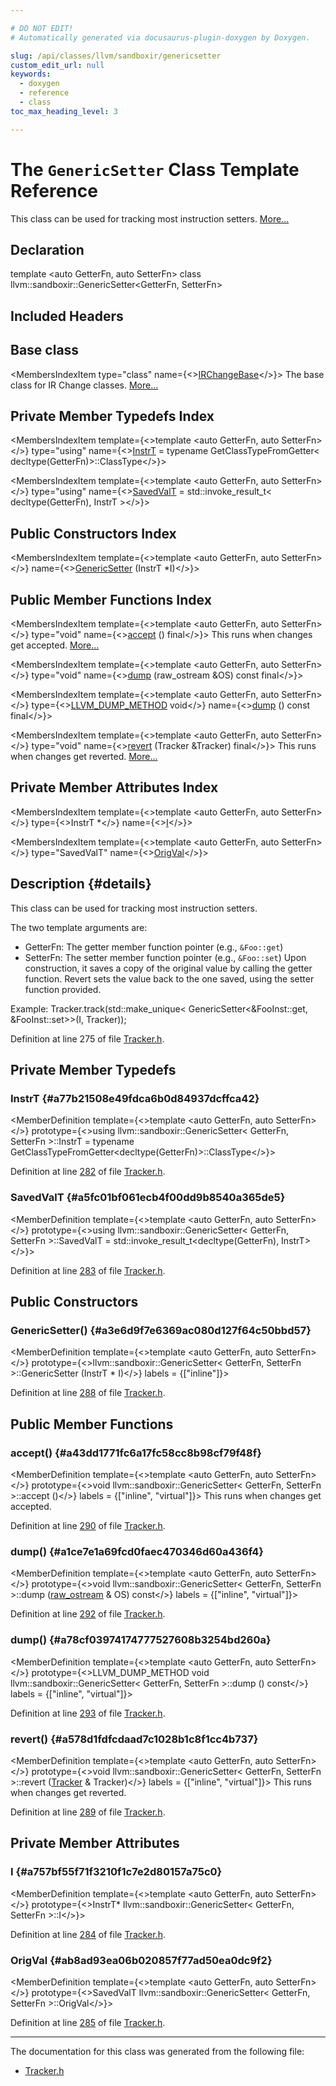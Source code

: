 ```yaml
---

# DO NOT EDIT!
# Automatically generated via docusaurus-plugin-doxygen by Doxygen.

slug: /api/classes/llvm/sandboxir/genericsetter
custom_edit_url: null
keywords:
  - doxygen
  - reference
  - class
toc_max_heading_level: 3

---
```





# The `GenericSetter` Class Template Reference

<DoxygenPage pluginConfig={pluginConfig}>

This class can be used for tracking most instruction setters. <a href="#details">More...</a>

## Declaration

<CodeBlock>template &lt;auto GetterFn, auto SetterFn&gt;
class llvm::sandboxir::GenericSetter&lt;GetterFn, SetterFn&gt;</CodeBlock>

## Included Headers

<IncludesList>
<IncludesListItem
  filePath="llvm/SandboxIR/Tracker.h"
  permalink="/docs/api/files/include/include/llvm/include/llvm/sandboxir/tracker-h"
  isLocal="true" />
</IncludesList>

## Base class

<MembersIndex>

<MembersIndexItem
  type="class"
  name={<><a href="/docs/api/classes/llvm/sandboxir/irchangebase">IRChangeBase</a></>}>
The base class for IR Change classes. <a href="/docs/api/classes/llvm/sandboxir/irchangebase/#details">More...</a>
</MembersIndexItem>

</MembersIndex>

## Private Member Typedefs Index

<MembersIndex>

<MembersIndexItem
  template={<>template &lt;auto GetterFn, auto SetterFn&gt;</>}
  type="using"
  name={<><a href="#a77b21508e49fdca6b0d84937dcffca42">InstrT</a> = typename GetClassTypeFromGetter&lt; decltype(GetterFn)&gt;::ClassType</>}>
</MembersIndexItem>

<MembersIndexItem
  template={<>template &lt;auto GetterFn, auto SetterFn&gt;</>}
  type="using"
  name={<><a href="#a5fc01bf061ecb4f00dd9b8540a365de5">SavedValT</a> = std::invoke&#95;result&#95;t&lt; decltype(GetterFn), InstrT &gt;</>}>
</MembersIndexItem>

</MembersIndex>

## Public Constructors Index

<MembersIndex>

<MembersIndexItem
  template={<>template &lt;auto GetterFn, auto SetterFn&gt;</>}
  name={<><a href="#a3e6d9f7e6369ac080d127f64c50bbd57">GenericSetter</a> (InstrT &#42;I)</>}>
</MembersIndexItem>

</MembersIndex>

## Public Member Functions Index

<MembersIndex>

<MembersIndexItem
  template={<>template &lt;auto GetterFn, auto SetterFn&gt;</>}
  type="void"
  name={<><a href="#a43dd1771fc6a17fc58cc8b98cf79f48f">accept</a> () final</>}>
This runs when changes get accepted. <a href="#a43dd1771fc6a17fc58cc8b98cf79f48f">More...</a>
</MembersIndexItem>

<MembersIndexItem
  template={<>template &lt;auto GetterFn, auto SetterFn&gt;</>}
  type="void"
  name={<><a href="#a1ce7e1a69fcd0faec470346d60a436f4">dump</a> (raw&#95;ostream &amp;OS) const final</>}>
</MembersIndexItem>

<MembersIndexItem
  template={<>template &lt;auto GetterFn, auto SetterFn&gt;</>}
  type={<><a href="/docs/api/files/include/include/llvm/include/llvm/support/compiler-h/#aa863693eef567397d9c292da5bf22d34">LLVM&#95;DUMP&#95;METHOD</a> void</>}
  name={<><a href="#a78cf03974174777527608b3254bd260a">dump</a> () const final</>}>
</MembersIndexItem>

<MembersIndexItem
  template={<>template &lt;auto GetterFn, auto SetterFn&gt;</>}
  type="void"
  name={<><a href="#a578d1fdfcdaad7c1028b1c8f1cc4b737">revert</a> (Tracker &amp;Tracker) final</>}>
This runs when changes get reverted. <a href="#a578d1fdfcdaad7c1028b1c8f1cc4b737">More...</a>
</MembersIndexItem>

</MembersIndex>

## Private Member Attributes Index

<MembersIndex>

<MembersIndexItem
  template={<>template &lt;auto GetterFn, auto SetterFn&gt;</>}
  type={<>InstrT &#42;</>}
  name={<><a href="#a757bf55f71f3210f1c7e2d80157a75c0">I</a></>}>
</MembersIndexItem>

<MembersIndexItem
  template={<>template &lt;auto GetterFn, auto SetterFn&gt;</>}
  type="SavedValT"
  name={<><a href="#ab8ad93ea06b020857f77ad50ea0dc9f2">OrigVal</a></>}>
</MembersIndexItem>

</MembersIndex>

## Description {#details}

This class can be used for tracking most instruction setters.

The two template arguments are:
<ul>
<li>GetterFn: The getter member function pointer (e.g., <code>&amp;Foo::get</code>)</li>
<li>SetterFn: The setter member function pointer (e.g., <code>&amp;Foo::set</code>) Upon construction, it saves a copy of the original value by calling the getter function. Revert sets the value back to the one saved, using the setter function provided.</li>
</ul>


Example: Tracker.track(std::make&#95;unique&lt;
               GenericSetter&lt;&amp;FooInst::get, &amp;FooInst::set&gt;&gt;(I, Tracker));

Definition at line 275 of file <a href="/docs/api/files/include/include/llvm/include/llvm/sandboxir/tracker-h">Tracker.h</a>.

<SectionDefinition>

## Private Member Typedefs

### InstrT {#a77b21508e49fdca6b0d84937dcffca42}

<MemberDefinition
  template={<>template &lt;auto GetterFn, auto SetterFn&gt;</>}
  prototype={<>using llvm::sandboxir::GenericSetter&lt; GetterFn, SetterFn &gt;::InstrT =  typename GetClassTypeFromGetter&lt;decltype(GetterFn)&gt;::ClassType</>}>

Definition at line <a href="/docs/api/files/include/include/llvm/include/llvm/sandboxir/tracker-h/#l00282">282</a> of file <a href="/docs/api/files/include/include/llvm/include/llvm/sandboxir/tracker-h">Tracker.h</a>.
</MemberDefinition>

### SavedValT {#a5fc01bf061ecb4f00dd9b8540a365de5}

<MemberDefinition
  template={<>template &lt;auto GetterFn, auto SetterFn&gt;</>}
  prototype={<>using llvm::sandboxir::GenericSetter&lt; GetterFn, SetterFn &gt;::SavedValT =  std::invoke&#95;result&#95;t&lt;decltype(GetterFn), InstrT&gt;</>}>

Definition at line <a href="/docs/api/files/include/include/llvm/include/llvm/sandboxir/tracker-h/#l00283">283</a> of file <a href="/docs/api/files/include/include/llvm/include/llvm/sandboxir/tracker-h">Tracker.h</a>.
</MemberDefinition>

</SectionDefinition>

<SectionDefinition>

## Public Constructors

### GenericSetter() {#a3e6d9f7e6369ac080d127f64c50bbd57}

<MemberDefinition
  template={<>template &lt;auto GetterFn, auto SetterFn&gt;</>}
  prototype={<>llvm::sandboxir::GenericSetter&lt; GetterFn, SetterFn &gt;::GenericSetter (InstrT &#42; I)</>}
  labels = {["inline"]}>

Definition at line <a href="/docs/api/files/include/include/llvm/include/llvm/sandboxir/tracker-h/#l00288">288</a> of file <a href="/docs/api/files/include/include/llvm/include/llvm/sandboxir/tracker-h">Tracker.h</a>.
</MemberDefinition>

</SectionDefinition>

<SectionDefinition>

## Public Member Functions

### accept() {#a43dd1771fc6a17fc58cc8b98cf79f48f}

<MemberDefinition
  template={<>template &lt;auto GetterFn, auto SetterFn&gt;</>}
  prototype={<>void llvm::sandboxir::GenericSetter&lt; GetterFn, SetterFn &gt;::accept ()</>}
  labels = {["inline", "virtual"]}>
This runs when changes get accepted.

Definition at line <a href="/docs/api/files/include/include/llvm/include/llvm/sandboxir/tracker-h/#l00290">290</a> of file <a href="/docs/api/files/include/include/llvm/include/llvm/sandboxir/tracker-h">Tracker.h</a>.
</MemberDefinition>

### dump() {#a1ce7e1a69fcd0faec470346d60a436f4}

<MemberDefinition
  template={<>template &lt;auto GetterFn, auto SetterFn&gt;</>}
  prototype={<>void llvm::sandboxir::GenericSetter&lt; GetterFn, SetterFn &gt;::dump (<a href="/docs/api/classes/llvm/raw-ostream">raw&#95;ostream</a> &amp; OS) const</>}
  labels = {["inline", "virtual"]}>

Definition at line <a href="/docs/api/files/include/include/llvm/include/llvm/sandboxir/tracker-h/#l00292">292</a> of file <a href="/docs/api/files/include/include/llvm/include/llvm/sandboxir/tracker-h">Tracker.h</a>.
</MemberDefinition>

### dump() {#a78cf03974174777527608b3254bd260a}

<MemberDefinition
  template={<>template &lt;auto GetterFn, auto SetterFn&gt;</>}
  prototype={<>LLVM&#95;DUMP&#95;METHOD void llvm::sandboxir::GenericSetter&lt; GetterFn, SetterFn &gt;::dump () const</>}
  labels = {["inline", "virtual"]}>

Definition at line <a href="/docs/api/files/include/include/llvm/include/llvm/sandboxir/tracker-h/#l00293">293</a> of file <a href="/docs/api/files/include/include/llvm/include/llvm/sandboxir/tracker-h">Tracker.h</a>.
</MemberDefinition>

### revert() {#a578d1fdfcdaad7c1028b1c8f1cc4b737}

<MemberDefinition
  template={<>template &lt;auto GetterFn, auto SetterFn&gt;</>}
  prototype={<>void llvm::sandboxir::GenericSetter&lt; GetterFn, SetterFn &gt;::revert (<a href="/docs/api/classes/llvm/sandboxir/tracker">Tracker</a> &amp; Tracker)</>}
  labels = {["inline", "virtual"]}>
This runs when changes get reverted.

Definition at line <a href="/docs/api/files/include/include/llvm/include/llvm/sandboxir/tracker-h/#l00289">289</a> of file <a href="/docs/api/files/include/include/llvm/include/llvm/sandboxir/tracker-h">Tracker.h</a>.
</MemberDefinition>

</SectionDefinition>

<SectionDefinition>

## Private Member Attributes

### I {#a757bf55f71f3210f1c7e2d80157a75c0}

<MemberDefinition
  template={<>template &lt;auto GetterFn, auto SetterFn&gt;</>}
  prototype={<>InstrT&#42; llvm::sandboxir::GenericSetter&lt; GetterFn, SetterFn &gt;::I</>}>

Definition at line <a href="/docs/api/files/include/include/llvm/include/llvm/sandboxir/tracker-h/#l00284">284</a> of file <a href="/docs/api/files/include/include/llvm/include/llvm/sandboxir/tracker-h">Tracker.h</a>.
</MemberDefinition>

### OrigVal {#ab8ad93ea06b020857f77ad50ea0dc9f2}

<MemberDefinition
  template={<>template &lt;auto GetterFn, auto SetterFn&gt;</>}
  prototype={<>SavedValT llvm::sandboxir::GenericSetter&lt; GetterFn, SetterFn &gt;::OrigVal</>}>

Definition at line <a href="/docs/api/files/include/include/llvm/include/llvm/sandboxir/tracker-h/#l00285">285</a> of file <a href="/docs/api/files/include/include/llvm/include/llvm/sandboxir/tracker-h">Tracker.h</a>.
</MemberDefinition>

</SectionDefinition>

<hr/>

The documentation for this class was generated from the following file:

<ul>
<li><a href="/docs/api/files/include/include/llvm/include/llvm/sandboxir/tracker-h">Tracker.h</a></li>
</ul>

</DoxygenPage>
